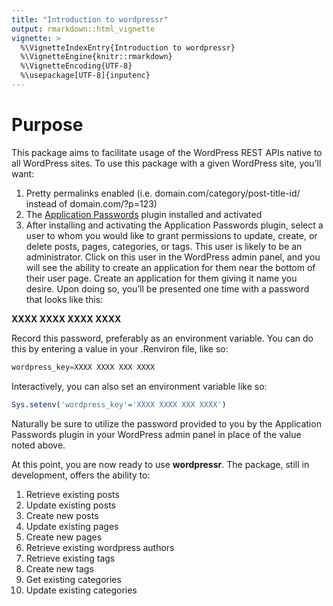 ```yaml
---
title: "Introduction to wordpressr"
output: rmarkdown::html_vignette
vignette: >
  %\VignetteIndexEntry{Introduction to wordpressr}
  %\VignetteEngine{knitr::rmarkdown}
  %\VignetteEncoding{UTF-8}
  %\usepackage[UTF-8]{inputenc}
---
```


# Purpose

This package aims to facilitate usage of the WordPress REST APIs native to all WordPress sites. To use this package with a given WordPress site, you'll want:

1. Pretty permalinks enabled (i.e. domain.com/category/post-title-id/ instead of domain.com/?p=123)
1. The [Application Passwords](https://wordpress.org/plugins/application-passwords/) plugin installed and activated
1. After installing and activating the Application Passwords plugin, select a user to whom you would like to grant permissions to update, create, or delete posts, pages, categories, or tags. This user is likely to be an administrator. Click on this user in the WordPress admin panel, and you will see the ability to create an application for them near the bottom of their user page. Create an application for them giving it name you desire. Upon doing so, you'll be presented one time with a password that looks like this:

__XXXX XXXX XXXX XXXX__

Record this password, preferably as an environment variable. You can do this by entering a value in your .Renviron file, like so:

```r
wordpress_key=XXXX XXXX XXX XXXX
```

Interactively, you can also set an environment variable like so:

```r
Sys.setenv('wordpress_key'='XXXX XXXX XXX XXXX')
```

Naturally be sure to utilize the password provided to you by the Application Passwords plugin in your WordPress admin panel in place of the value noted above.  

At this point, you are now ready to use __wordpressr__. The package, still in development, offers the ability to:

1. Retrieve existing posts
1. Update existing posts
1. Create new posts
1. Update existing pages
2. Create new pages
1. Retrieve existing wordpress authors
1. Retrieve existing tags
1. Create new tags
1. Get existing categories
1. Update existing categories

